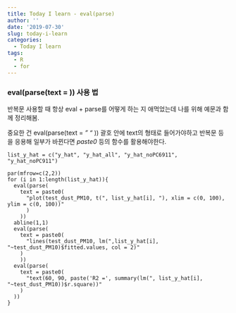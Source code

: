 ```yaml
---
title: Today I learn - eval(parse)
author: ''
date: '2019-07-30'
slug: today-i-learn
categories:
  - Today I learn
tags:
  - R
  - for
---
```


<!--more-->

### eval(parse(text = )) 사용 법

반복문 사용할 때 항상 eval + parse를 어떻게 하는 지 애먹었는데 나를 위해 예문과 함께 정리해봄.

중요한 건 eval(parse(text = *" "* )) 괄호 안에 text의 형태로 들어가야하고 반복문 등을 응용해 일부가 바뀐다면 *paste0* 등의 함수를 활용해야한다.

```
list_y_hat = c("y_hat", "y_hat_all", "y_hat_noPC6911", "y_hat_noPC911")

par(mfrow=c(2,2))
for (i in 1:length(list_y_hat)){
  eval(parse(
    text = paste0(
      "plot(test_dust_PM10, t(", list_y_hat[i], "), xlim = c(0, 100), ylim = c(0, 100))"
      )
    ))
  abline(1,1)
  eval(parse(
    text = paste0(
      "lines(test_dust_PM10, lm(",list_y_hat[i], "~test_dust_PM10)$fitted.values, col = 2)"
    )
    ))
  eval(parse(
    text = paste0(
      "text(60, 90, paste('R2 =', summary(lm(", list_y_hat[i], "~test_dust_PM10))$r.square))"
    )
  ))
}

```